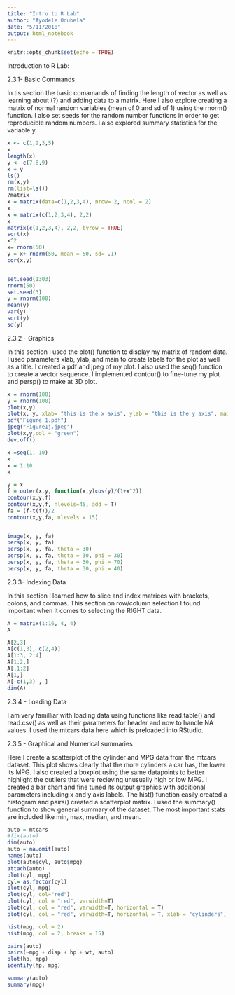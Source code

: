 ```yaml
---
title: "Intro to R Lab"
author: "Ayodele Odubela"
date: "5/11/2018"
output: html_notebook
---
```



```r
knitr::opts_chunk$set(echo = TRUE)
```


Introduction to R Lab: 

2.3.1- Basic Commands

In tis section the basic comamands of finding the length of vector as well as learning about (?) and adding data to a matrix. Here I also explore creating a matrix of normal random variables (mean of 0 and sd of 1) using the rnorm() function. I also set seeds for the random number functions in order to get reproducible random numbers. I also explored summary statistics for the variable y.  
```r
x <- c(1,2,3,5)
x
length(x)
y <- c(7,8,9)
x + y
ls()
rm(x,y)
rm(list=ls())
?matrix
x = matrix(data=c(1,2,3,4), nrow= 2, ncol = 2)
x
x = matrix(c(1,2,3,4), 2,2)
x
matrix(c(1,2,3,4), 2,2, byrow = TRUE)
sqrt(x)
x^2
x= rnorm(50)
y = x+ rnorm(50, mean = 50, sd= .1)
cor(x,y)


set.seed(1303)
rnorm(50)
set.seed(3)
y = rnorm(100)
mean(y)
var(y)
sqrt(y)
sd(y)
```


2.3.2 - Graphics

In this section I used the plot() function to display my matrix of random data. I used parameters xlab, ylab, and main to create labels for the plot as well as a title. I created a pdf and jpeg of my plot. I also used the seq() function to create a vector sequence. I implemented contour() to fine-tune my plot and persp() to make at 3D plot. 
```r
x = rnorm(100)
y = rnorm(100)
plot(x,y)
plot(x, y, xlab= "this is the x axis", ylab = "this is the y axis", main = "Plot of x and y")
pdf("Figure 1.pdf")
jpeg("Figure1j.jpeg")
plot(x,y,col = "green")
dev.off()

x =seq(1, 10)
x
x = 1:10
x

y = x
f = outer(x,y, function(x,y)cos(y)/(1+x^2))
contour(x,y,f)
contour(x,y,f, nlevels=45, add = T)
fa = (f-t(f))/2
contour(x,y,fa, nlevels = 15)


image(x, y, fa)
persp(x, y, fa)
persp(x, y, fa, theta = 30)
persp(x, y, fa, theta = 30, phi = 30)
persp(x, y, fa, theta = 30, phi = 70)
persp(x, y, fa, theta = 30, phi = 40)

```

2.3.3- Indexing Data

In this section I learned how to slice and index matrices with brackets, colons, and commas. This section on row/column selection I found important when it comes to selecting the RIGHT data. 
```r
A = matrix(1:16, 4, 4)
A

A[2,3]
A[c(1,3), c(2,4)]
A[1:3, 2:4]
A[1:2,]
A[,1:2]
A[1,]
A[-c(1,3) , ]
dim(A)
```


2.3.4 - Loading Data 

I am very familliar with loading data using functions like read.table() and read.csv() as well as their parameters for header and now to handle NA values. I used the mtcars data here which is preloaded into RStudio. 

2.3.5 - Graphical and Numerical summaries

Here I create a scatterplot of the cylinder and MPG data from the mtcars dataset. This plot shows clearly that the more cylinders a car has, the lower its MPG. I also created a boxplot using the same datapoints to better highlight the outliers that were recieving unusually high or low MPG. I created a bar chart and fine tuned its output graphics with additional parameters including x and y axis labels. The hist() function easily created a histogram and pairs() created a scatterplot matrix. I used the summary() function to show general summary of the dataset. The most important stats are included like min, max, median, and mean. 
```r
auto = mtcars
#fix(auto)
dim(auto)
auto = na.omit(auto)
names(auto)
plot(auto$cyl, auto$mpg)
attach(auto)
plot(cyl, mpg)
cyl= as.factor(cyl)
plot(cyl, mpg)
plot(cyl, col="red")
plot(cyl, col = "red", varwidth=T)
plot(cyl, col = "red", varwidth=T, horizontal = T)
plot(cyl, col = "red", varwidth=T, horizontal = T, xlab = "cylinders", ylab = "mpg")

hist(mpg, col = 2)
hist(mpg, col = 2, breaks = 15)

pairs(auto)
pairs(~mpg + disp + hp + wt, auto)
plot(hp, mpg)
identify(hp, mpg)

summary(auto)
summary(mpg)
```


